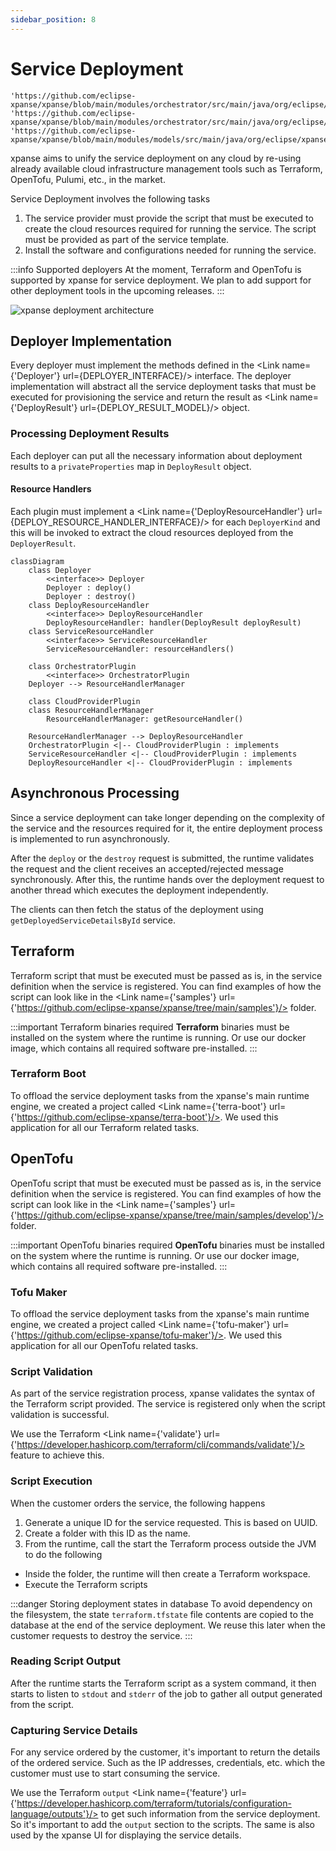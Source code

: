 ```yaml
---
sidebar_position: 8
---
```


# Service Deployment


    'https://github.com/eclipse-xpanse/xpanse/blob/main/modules/orchestrator/src/main/java/org/eclipse/xpanse/modules/orchestrator/deployment/DeployResourceHandler.java';
    'https://github.com/eclipse-xpanse/xpanse/blob/main/modules/orchestrator/src/main/java/org/eclipse/xpanse/modules/orchestrator/deployment/Deployer.java';
    'https://github.com/eclipse-xpanse/xpanse/blob/main/modules/models/src/main/java/org/eclipse/xpanse/modules/models/service/deploy/DeployResult.java';

xpanse aims to unify the service deployment on any cloud by re-using already available cloud infrastructure management tools such
as Terraform, OpenTofu, Pulumi, etc., in the market.

Service Deployment involves the following tasks

1. The service provider must provide the script that must be executed to create the cloud resources
   required for running the service. The script must be provided as part of the service template.
2. Install the software and configurations needed for running the service.

:::info Supported deployers
At the moment, Terraform and OpenTofu is supported by xpanse for service deployment. We plan to add support for other
deployment tools in the upcoming releases.
:::

![xpanse deployment architecture](../static/img/xpanse-deployer-architecture.excalidraw.png)

## Deployer Implementation

Every deployer must implement the methods defined in the <Link name={'Deployer'} url={DEPLOYER_INTERFACE}/> interface.
The deployer implementation will abstract all the service deployment tasks that must be executed for provisioning the service and return the result as <Link name={'DeployResult'} url={DEPLOY_RESULT_MODEL}/> object.

### Processing Deployment Results

Each deployer can put all the necessary information about deployment results to a `privateProperties` map in `DeployResult` object.

#### Resource Handlers

Each plugin must implement a <Link name={'DeployResourceHandler'} url={DEPLOY_RESOURCE_HANDLER_INTERFACE}/> for each `DeployerKind` and this will be invoked to extract the cloud resources deployed from the `DeployerResult`.

```mermaid
classDiagram
    class Deployer
        <<interface>> Deployer
        Deployer : deploy()
        Deployer : destroy()
    class DeployResourceHandler
        <<interface>> DeployResourceHandler
        DeployResourceHandler: handler(DeployResult deployResult)
    class ServiceResourceHandler
        <<interface>> ServiceResourceHandler
        ServiceResourceHandler: resourceHandlers()

    class OrchestratorPlugin
        <<interface>> OrchestratorPlugin
    Deployer --> ResourceHandlerManager

    class CloudProviderPlugin
    class ResourceHandlerManager
        ResourceHandlerManager: getResourceHandler()

    ResourceHandlerManager --> DeployResourceHandler
    OrchestratorPlugin <|-- CloudProviderPlugin : implements
    ServiceResourceHandler <|-- CloudProviderPlugin : implements
    DeployResourceHandler <|-- CloudProviderPlugin : implements
```

## Asynchronous Processing

Since a service deployment can take longer depending on the complexity of the service and the resources required for it,
the entire deployment process is implemented to run asynchronously.

After the `deploy` or the `destroy` request is submitted, the runtime validates the request and the client receives an
accepted/rejected message synchronously. After this, the runtime hands over the deployment request to another thread which executes the deployment independently.

The clients can then fetch the status of the deployment using `getDeployedServiceDetailsById` service.

## Terraform

Terraform script that must be executed must be passed as is, in the service definition when the service is registered.
You can find examples of how the script can look like in
the <Link name={'samples'} url={'https://github.com/eclipse-xpanse/xpanse/tree/main/samples'}/> folder.

:::important Terraform binaries required
**Terraform** binaries must be installed on the system where the runtime is running. Or use our docker image, which
contains all required software pre-installed.
:::

### Terraform Boot

To offload the service deployment tasks from the xpanse's main runtime engine, we created a project called <Link name={'terra-boot'} url={'https://github.com/eclipse-xpanse/terra-boot'}/>.
We used this application for all our Terraform related tasks.

## OpenTofu

OpenTofu script that must be executed must be passed as is, in the service definition when the service is registered.
You can find examples of how the script can look like in
the <Link name={'samples'} url={'https://github.com/eclipse-xpanse/xpanse/tree/main/samples/develop'}/> folder.

:::important OpenTofu binaries required
**OpenTofu** binaries must be installed on the system where the runtime is running. Or use our docker image, which
contains all required software pre-installed.
:::

### Tofu Maker

To offload the service deployment tasks from the xpanse's main runtime engine, we created a project called <Link name={'tofu-maker'} url={'https://github.com/eclipse-xpanse/tofu-maker'}/>.
We used this application for all our OpenTofu related tasks.

### Script Validation

As part of the service registration process, xpanse validates the syntax of the Terraform script provided. The service
is registered only when the script validation is successful.

We use the Terraform <Link name={'validate'} url={'https://developer.hashicorp.com/terraform/cli/commands/validate'}/> feature to achieve
this.

### Script Execution

When the customer orders the service, the following happens

1. Generate a unique ID for the service requested. This is based on UUID.
2. Create a folder with this ID as the name.
3. From the runtime, call the start the Terraform process outside the JVM to do the following

- Inside the folder, the runtime will then create a Terraform workspace.
- Execute the Terraform scripts

:::danger Storing deployment states in database
To avoid dependency on the filesystem, the state `terraform.tfstate` file contents are copied to the database at
the end of the service deployment. We reuse this later when the customer requests to destroy the service.
:::

### Reading Script Output

After the runtime starts the Terraform script as a system command, it then starts to listen to `stdout` and `stderr` of
the job to gather all output generated from the script.

### Capturing Service Details

For any service ordered by the customer, it's important to return the details of the ordered service. Such as the IP addresses,
credentials, etc. which the customer must use to start consuming the service.

We use the
Terraform `output` <Link name={'feature'} url={'https://developer.hashicorp.com/terraform/tutorials/configuration-language/outputs'}/> to get
such information from the service deployment. So it's important to add the `output` section to the scripts. The same
is also used by the xpanse UI for displaying the service details.
